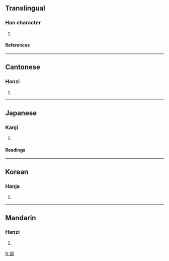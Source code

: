 ==Translingual==
===Han character===
{{Han char|rn=18|rad=刀|as=09|sn=11|four=2220<sub>0</sub>|canj=山月中弓 (UBLN)}}
# {{defn|Han}}
====References====
{{Han ref|kx=0142.170|dkj=02091|dj=0322.030|hdz=10348.070|uh=526C|ud=21100|bh=D46B|bd=54379}}
----
==Cantonese==
===Hanzi===
{{yue-hanzi|jyut=|y=dyun1}}
# {{defn|Cantonese}}
----
==Japanese==
===Kanji===
{{ja-kanji|grade=|rs=刀09}}
# {{defn|Japanese}} <!-- line may be deleted if/when POS headers are added --> 
====Readings====
{{ja-readings|on=[[たん]] (tan), [[せん]] (sen), [[せい]] (sei)|kun=[[たつ]] (tatsu), [[さばく]] (sabaku)}}
----
==Korean==
===Hanja===
{{ko-hanja|hangeul=단|rv=dan|mr=tan}}
# {{defn|Korean}}
----
==Mandarin==
===Hanzi===
{{cmn-hanzi|pin=[[duān]] (duan1)|wg=tuan<sup>1</sup>}}
# {{defn|Mandarin}}

[[fr:剬]]